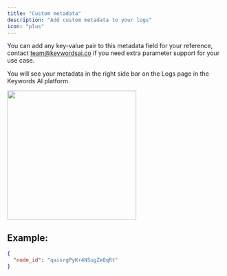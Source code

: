 ```yaml
---
title: "Custom metadata"
description: "Add custom metadata to your logs"
icon: "plus"
---
```


You can add any key-value pair to this metadata field for your reference, contact team@keywordsai.co if you need extra parameter support for your use case.

You will see your metadata in the right side bar on the Logs page in the Keywords AI platform.

<img width="300" src="/images/api-features/metadata.jpg"/>

## Example:

```json
{
  "node_id": "qaisrgPyKr4NSugZeOqRt"
}
```
